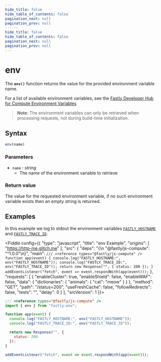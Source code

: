 ```yaml
---
hide_title: false
hide_table_of_contents: false
pagination_next: null
pagination_prev: null
------
hide_title: false
hide_table_of_contents: false
pagination_next: null
pagination_prev: null
---
```


# env

The **`env()`** function returns the value for the provided environment variable name.

For a list of available environment variables, see the [Fastly Developer Hub for Compute Environment Variables](https://developer.fastly.com/reference/compute/ecp-env/)

>**Note**: The environment variables can only be retrieved when processing requests, not during build-time initialization.

## Syntax

```js
env(name)
```

### Parameters

- `name` _: string_
  - The name of the environment variable to retrieve

### Return value

The value for the requested environment variable, if no such environment variable exists then an empty string is returned.

## Examples

In this example we log to stdout the environment variables [`FASTLY_HOSTNAME`](https://developer.fastly.com/reference/compute/ecp-env/fastly-hostname/) and [`FASTLY_TRACE_ID`](https://developer.fastly.com/reference/compute/ecp-env/fastly-trace-id/).

<Fiddle config={{
  "type": "javascript",
  "title": "env Example",
  "origins": [
    "https://http-me.glitch.me"
  ],
  "src": {
    "deps": "{\n  \"@fastly/js-compute\": \"^1.0.0\"\n}",
    "main": `
/// <reference types="@fastly/js-compute" />
function app(event) {
  console.log("FASTLY_HOSTNAME:", env("FASTLY_HOSTNAME"));
  console.log("FASTLY_TRACE_ID:", env("FASTLY_TRACE_ID"));
  return new Response("", {
    status: 200
  });
}
addEventListener("fetch", event => event.respondWith(app(event)));
`
  },
  "requests": [
    {
      "enableCluster": true,
      "enableShield": false,
      "enableWAF": false,
      "data": {
         "dictionaries": {
           "animals": {
             "cat": "meow"
           }
         }
       },
      "method": "GET",
      "path": "/status=200",
      "useFreshCache": false,
      "followRedirects": false,
      "tests": "",
      "delay": 0
    }
  ],
  "srcVersion": 1
}}>

```js
/// <reference types="@fastly/js-compute" />
import { env } from "fastly:env";

function app(event) {
  console.log("FASTLY_HOSTNAME:", env("FASTLY_HOSTNAME"));
  console.log("FASTLY_TRACE_ID:", env("FASTLY_TRACE_ID"));

  return new Response("", {
    status: 200
  });
}

addEventListener("fetch", event => event.respondWith(app(event)));
```
</Fiddle>